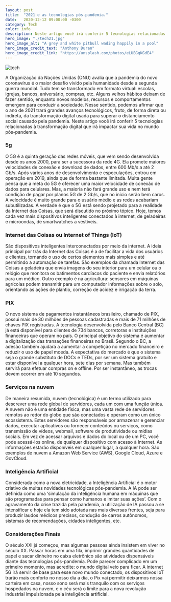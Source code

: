 ```yaml
---
layout: post
title:  "2021 e as tecnologias pós-pandemia."
date:   2020-12-12 09:00:00 -0300
category: Tech
color: info
description: Neste artigo você irá conferir 5 tecnologias relacionadas à transformação digital que irá impactar sua vida no mundo pós-pandemia.
hero_image: "./tech21.jpg"
hero_image_alt: "A grey and white pitbull wading happily in a pool"
hero_image_credit_text: "Anthony Duran"
hero_image_credit_link: "https://unsplash.com/photos/eLUBGqKGdE4"
---
```


![tech](./tech21.jpg)

A Organização da Nações Unidas (ONU) avalia que a pandemia do novo coronavírus é o maior desafio vivido pela humanidade desde a segunda guerra mundial. Tudo tem se transformado em formato virtual: escolas, igrejas, bancos, aniversário, compras, etc. Alguns velhos hábitos deixam de fazer sentido, enquanto novos modelos, recursos e comportamentos emergem para conduzir a sociedade. Nesse sentido, podemos afirmar que o ano de 2021 trará grandes avanços tecnológicos, fruto, de forma direta ou indireta, da transformação digital usada para superar o distanciamento social causado pela pandemia. Neste artigo você irá conferir 5 tecnologias relacionadas à transformação digital que irá impactar sua vida no mundo pós-pandemia.

### 5g
O 5G é a quinta geração das redes móveis, que vem sendo desenvolvida desde os anos 2000, para ser a sucessora da rede 4G. Ela promete maiores velocidades de conexão e download de dados, entre 600 Mb/s a até 2 Gb/s. Após vários anos de desenvolvimento e especulações, entrou em operação em 2019, ainda que de forma bastante limitada.
Muita gente pensa que a meta do 5G é oferecer uma maior velocidade de conexão de dados para celulares. Mas, a maioria não fará grande uso e nem terá condição de pagar por planos 5G de 2 Gb/s, que no início serão bem caros. A velocidade é muito grande para o usuário médio e as redes acabariam subutilizadas. A verdade é que o 5G está sendo projetado para a realidade da Internet das Coisas, que será discutido no próximo tópico. Hoje, temos cada vez mais dispositivos inteligentes conectados à internet, de geladeiras e microondas, de smartwatches a vestíveis. 

### Internet das Coisas ou Internet of Things (IoT)
São dispositivos inteligentes interconectados por meio da internet. A ideia principal por trás da Internet das Coisas é a de facilitar a vida dos usuários e clientes, tornando o uso de certos elementos mais simples e até permitindo a automação de tarefas. São exemplos da chamada Internet das Coisas a geladeira que envia imagens do seu interior para um celular ou o relógio que monitora os batimentos cardíacos do paciente e envia relatórios para um médico. Outro exemplo é na agricultura: sensores em máquinas agrícolas podem transmitir para um computador informações sobre o solo, orientando as ações de plantio, correção de acidez e irrigação da terra.

### PIX
O novo sistema de pagamentos instantâneos brasileiro, chamado de PIX, possui mais de 30 milhões de pessoas cadastradas e mais de 71 milhões de chaves PIX registradas. A tecnologia desenvolvida pelo Banco Central (BC) já está disponível para clientes de 734 bancos, corretoras e instituições financeiras que operam no país.
O principal objetivo do sistema é aumentar a digitalização das transações financeiras no Brasil. Segundo o BC, a adesão também ajudará a aumentar a competição no mercado financeiro e reduzir o uso de papel moeda. A expectativa do mercado é que o sistema seja o grande substituto de DOCs e TEDs, por ser um sistema gratuito e estar disponível a qualquer hora, sete dias por semana. Mas também servirá para efetuar compras on e offline. Por ser instantâneo, as trocas devem ocorrer em até 10 segundos.  

### Serviços na nuvem
De maneira resumida, nuvem (tecnológica) é um termo utilizado para descrever uma rede global de servidores, cada um com uma função única. A nuvem não é uma entidade física, mas uma vasta rede de servidores remotos ao redor do globo que são conectados e operam como um único ecossistema. Estes servidores são responsáveis por armazenar e gerenciar dados, executar aplicativos ou fornecer conteúdos ou serviços, como transmissão de vídeos, webmail, software de produtividade ou mídias sociais. Em vez de acessar arquivos e dados do local ou de um PC, você pode acessá-los online, de qualquer dispositivo com acesso à Internet. As informações estarão disponíveis em qualquer lugar, a qualquer hora. São exemplos de nuvem a Amazon Web Service (AWS), Google Cloud, Azure e GovCloud.

### Inteligência Artificial
Considerada como a nova eletricidade, a Inteligência Artificial é o motor criativo de muitas novidades tecnológicas pós-pandemia. A IA pode ser definida como uma ‘simulação da inteligência humana em máquinas que são programadas para pensar como humanos e imitar suas ações’. Com o agravamento da crise trazida pela pandemia, a utilização de IA passou a se intensificar e hoje ela tem sido adotada nas mais diversas frentes, seja para produzir laudos médicos precisos, condução de carros autônomos, sistemas de recomendações, cidades inteligentes, etc.

### Considerações Finais
O século XXI já começou, mas algumas pessoas ainda insistem em viver no século XX. Passar horas em uma fila, imprimir grandes quantidades de papel e sacar dinheiro no caixa eletrônico são atividades dispensáveis diante das tecnologias pós-pandemia. Pode parecer complicado em um primeiro momento, mas acredite: o mundo digital veio para ficar. A internet 5G irá servir de base para esse novo mundo conectado, os dispositivos IoT trarão mais conforto no nosso dia a dia, o Pix vai permitir deixarmos nossa carteira em casa, nosso sono será mais tranquilo com os serviços hospedados na nuvem, e o céu será o limite para a nova revolução industrial impulsionada pela inteligência artificial.




